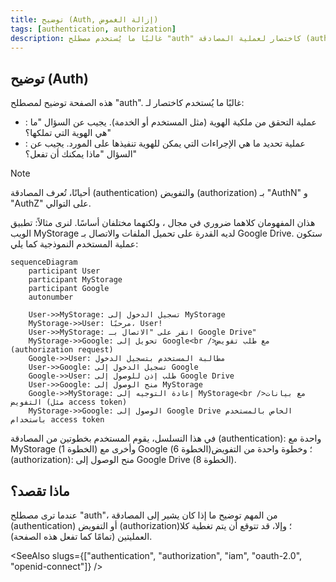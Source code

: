 ```yaml
---
title: توضيح (Auth, إزالة الغموض)
tags: [authentication, authorization]
description: غالبًا ما يُستخدم مصطلح "auth" كاختصار لعملية المصادقة (authentication) أو التفويض (authorization). هذه المفاهيم ذات صلة ولكنها مختلفة تمامًا.
---
```


## توضيح (Auth)

هذه الصفحة توضيح لمصطلح "auth". غالبًا ما يُستخدم كاختصار لـ:

- <Ref slug="authentication" />: عملية التحقق من ملكية الهوية (مثل المستخدم أو الخدمة). يجيب عن السؤال "ما هي الهوية التي تملكها؟"
- <Ref slug="authorization" />: عملية تحديد ما هي الإجراءات التي يمكن للهوية تنفيذها على المورد. يجيب عن السؤال "ماذا يمكنك أن تفعل؟"

> [!Note]
> أحيانًا، تُعرف المصادقة (authentication) والتفويض (authorization) بـ "AuthN" و "AuthZ" على التوالي.

هذان المفهومان كلاهما ضروري في مجال <Ref slug="iam" />، ولكنهما مختلفان أساسًا. لنرى مثالاً: تطبيق الويب MyStorage لديه القدرة على تحميل الملفات والاتصال بـ Google Drive. ستكون عملية المستخدم النموذجية كما يلي:

```mermaid
sequenceDiagram
    participant User
    participant MyStorage
    participant Google
    autonumber

    User->>MyStorage: تسجيل الدخول إلى MyStorage
    MyStorage->>User: مرحبًا، User!
    User->>MyStorage: انقر على "الاتصال بـ Google Drive"
    MyStorage->>Google: تحويل إلى Google<br />مع طلب تفويض (authorization request)
    Google->>User: مطالبة المستخدم بتسجيل الدخول
    User->>Google: تسجيل الدخول إلى Google
    Google->>User: طلب إذن للوصول إلى Google Drive
    User->>Google: منح الوصول إلى MyStorage
    Google->>MyStorage: إعادة التوجيه إلى MyStorage<br />مع بيانات التفويض (مثل access token)
    MyStorage->>Google: الوصول إلى Google Drive الخاص بالمستخدم باستخدام access token
```

في هذا التسلسل، يقوم المستخدم بخطوتين من المصادقة (authentication): واحدة مع MyStorage (الخطوة 1) وأخرى مع Google (الخطوة 6)؛ وخطوة واحدة من التفويض (authorization): منح الوصول إلى Google Drive (الخطوة 8).

## ماذا تقصد؟

عندما ترى مصطلح "auth"، من المهم توضيح ما إذا كان يشير إلى المصادقة (authentication) أو التفويض (authorization)؛ وإلا، قد تتوقع أن يتم تغطية كلا العمليتين (تمامًا كما تفعل هذه الصفحة).

<SeeAlso slugs={["authentication", "authorization", "iam", "oauth-2.0", "openid-connect"]} />
